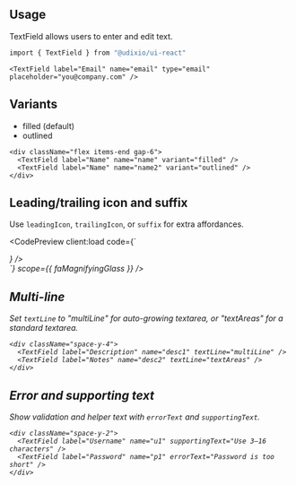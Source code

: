 ---
---


## Usage

TextField allows users to enter and edit text.

```bash
import { TextField } from "@udixio/ui-react"
```

```tsx
<TextField label="Email" name="email" type="email" placeholder="you@company.com" />
```

## Variants

- filled (default)
- outlined

```tsx
<div className="flex items-end gap-6">
  <TextField label="Name" name="name" variant="filled" />
  <TextField label="Name" name="name2" variant="outlined" />
</div>
```

## Leading/trailing icon and suffix

Use `leadingIcon`, `trailingIcon`, or `suffix` for extra affordances.

<CodePreview client:load
             code={`
  <div class="flex flex-col gap-4">
    <TextField label="Search" name="q" leadingIcon={faMagnifyingGlass} />
    <TextField label="Amount" name="amount" suffix="kg" />
    <TextField label="Search" name="q2" trailingIcon={<button aria-label="clear"><i class="fa-solid fa-xmark" /></button>} />
  </div>
`}
             scope={{ faMagnifyingGlass }}
/>

## Multi-line

Set `textLine` to "multiLine" for auto-growing textarea, or "textAreas" for a standard textarea.

```tsx
<div className="space-y-4">
  <TextField label="Description" name="desc1" textLine="multiLine" />
  <TextField label="Notes" name="desc2" textLine="textAreas" />
</div>
```

## Error and supporting text

Show validation and helper text with `errorText` and `supportingText`.

```tsx
<div className="space-y-2">
  <TextField label="Username" name="u1" supportingText="Use 3–16 characters" />
  <TextField label="Password" name="p1" errorText="Password is too short" />
</div>
```